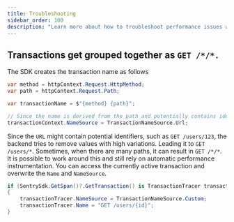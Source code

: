 ```yaml
---
title: Troubleshooting
sidebar_order: 100
description: "Learn more about how to troubleshoot performance issues with the ASP.NET SDK."
---
```


## Transactions get grouped together as `GET /*/*.`

The SDK creates the transaction name as follows

```csharp
var method = httpContext.Request.HttpMethod;
var path = httpContext.Request.Path;

var transactionName = $"{method} {path}";

// Since the name is derived from the path and potentially contains identifiers it is marked as such
transactionContext.NameSource = TransactionNameSource.Url;
```

Since the `URL` might contain potential identifiers, such as `GET /users/123`, the backend tries to remove values with high variations. Leading it to `GET /users/*`. Sometimes, when there are many paths, it can result in `GET /*/*`.
It is possible to work around this and still rely on automatic performance instrumentation. You can access the currently active transaction and overwrite the `Name` and `NameSource`.

```csharp
if (SentrySdk.GetSpan()?.GetTransaction() is TransactionTracer transactionTracer)
{
    transactionTracer.NameSource = TransactionNameSource.Custom;
    transactionTracer.Name = "GET /users/{id}";
}

```
